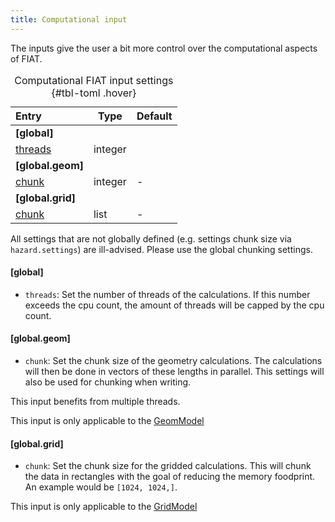 ```yaml
---
title: Computational input
---
```


The inputs give the user a bit more control over the computational aspects of FIAT.

| Entry                            | Type    | Default     |
|:---------------------------------|---------|-------------|
| **[global]**                     |         |             |
| [threads](#global)               | integer | <cpu count> |
| **[global.geom]**                |         |             |
| [chunk](#global.geom)            | integer | -           |
| **[global.grid]**                |         |             |
| [chunk](#global.grid)            | list    | -           |
: Computational FIAT input settings {#tbl-toml .hover}

::: {.callout-warning}
All settings that are not globally defined (e.g. settings chunk size via `hazard.settings`) are ill-advised. Please use the global chunking settings.
:::

#### [global]

- `threads`: Set the number of threads of the calculations. If this number exceeds the cpu count, the amount of threads will be capped by the cpu count.

#### [global.geom]

- `chunk`: Set the chunk size of the geometry calculations. The calculations will then be done in vectors of these lengths in parallel. This settings will also be used for chunking when writing.

::: {.callout-tip}
This input benefits from multiple threads.
:::

::: {.callout-note}
This input is only applicable to the [GeomModel]()
:::

#### [global.grid]

- `chunk`: Set the chunk size for the gridded calculations. This will chunk the data in rectangles with the goal of reducing the memory foodprint. An example would be `[1024, 1024,]`.

::: {.callout-note}
This input is only applicable to the [GridModel]()
:::

